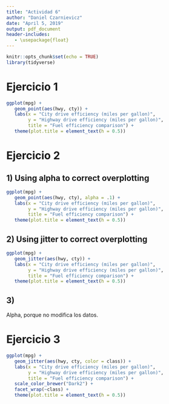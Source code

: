 ```yaml
---
title: "Actividad 6"
author: "Daniel Czarnievicz"
date: "April 5, 2019"
output: pdf_document
header-includes:
   - \usepackage{float}
---
```


```r
knitr::opts_chunk$set(echo = TRUE)
library(tidyverse)
```

# Ejercicio 1

```r
ggplot(mpg) +
   geom_point(aes(hwy, cty)) +
   labs(x = "City drive efficiency (miles per gallon)", 
        y = "Highway drive efficiency (miles per gallon)",
        title = "Fuel efficiency comparison") +
   theme(plot.title = element_text(h = 0.5))
```

\newpage

# Ejercicio 2

## 1) Using alpha to correct overplotting

```r
ggplot(mpg) +
   geom_point(aes(hwy, cty), alpha = .1) +
   labs(x = "City drive efficiency (miles per gallon)", 
        y = "Highway drive efficiency (miles per gallon)",
        title = "Fuel efficiency comparison") +
   theme(plot.title = element_text(h = 0.5))
```

## 2) Using jitter to correct overplotting

```r
ggplot(mpg) +
   geom_jitter(aes(hwy, cty)) +
   labs(x = "City drive efficiency (miles per gallon)", 
        y = "Highway drive efficiency (miles per gallon)",
        title = "Fuel efficiency comparison") +
   theme(plot.title = element_text(h = 0.5))
```

## 3)

Alpha, porque no modifica los datos.

\newpage
# Ejercicio 3

```r
ggplot(mpg) +
   geom_jitter(aes(hwy, cty, color = class)) +
   labs(x = "City drive efficiency (miles per gallon)", 
        y = "Highway drive efficiency (miles per gallon)",
        title = "Fuel efficiency comparison") +
   scale_color_brewer("Dark2") +
   facet_wrap(~class) +
   theme(plot.title = element_text(h = 0.5)) 
```

